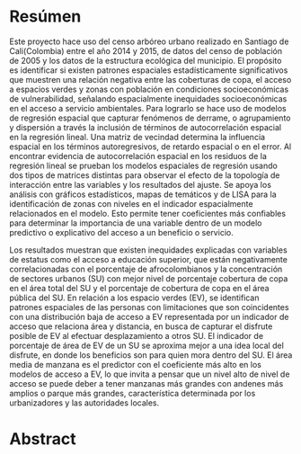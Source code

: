 # Resúmen {-}

Este proyecto hace uso del censo arbóreo urbano realizado en Santiago de Cali(Colombia) entre el año 2014 y 2015, de datos del censo de población de 2005 y los datos de la estructura ecológica del municipio. El propósito es identificar si existen patrones espaciales estadísticamente significativos que muestren una relación negativa entre las coberturas de copa, el acceso a espacios verdes y zonas con población 
en condiciones socioeconómicas de vulnerabilidad, señalando espacialmente inequidades socioeconómicas en el acceso a servicio ambientales. Para lograrlo se hace uso de modelos de regresión espacial que capturar fenómenos de derrame, o agrupamiento y dispersión a través la inclusión de términos de autocorrelación espacial en la regresión lineal. Una matriz de vecindad determina la influencia espacial en los términos autoregresivos, de retardo espacial o en el error. Al encontrar evidencia de autocorrelación espacial en los residuos de la regresión lineal se prueban los modelos espaciales de regresión usando dos tipos de matrices distintas para observar el efecto de la topología de interacción entre las variables y los resultados del ajuste. Se apoya los análisis con gráficos estadísticos, mapas de temáticos y de LISA para la identificación de zonas con niveles en el indicador espacialmente relacionados en el modelo. Esto permite tener coeficientes más confiables para determinar la importancia de una variable dentro de un modelo predictivo o explicativo del acceso a un beneficio o servicio. 

Los resultados muestran que existen inequidades explicadas con variables de estatus como el acceso a educación superior, que están negativamente correlacionadas con el porcentaje de afrocolombianos y la concentración de sectores urbanos (SU) con mejor nivel de porcentaje cobertura de copa en el área total del SU y el porcentaje de cobertura de copa en el área pública del SU. En relación a los espacio verdes (EV), se identifican patrones espaciales de las personas con limitaciones que son coincidentes con una distribución baja de acceso a EV representada por un indicador de acceso que relaciona área y distancia, en busca de capturar el disfrute posible de EV al efectuar desplazamiento a otros SU. El indicador de porcentaje de área de EV de un SU se aproxima mejor a una idea local del disfrute, en donde los beneficios son para quien mora dentro del SU.  El área media de manzana es el predictor con el coeficiente más alto en los modelos de acceso a EV, lo que invita a pensar que un nivel alto de nivel de acceso se puede deber a tener manzanas más grandes con andenes más amplios o parque más grandes, característica determinada por los urbanizadores y las autoridades locales. 

# Abstract {-}
